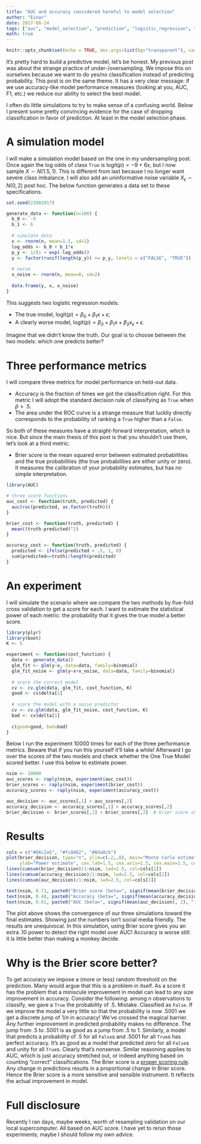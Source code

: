 ```yaml
---
title: "AUC and accuracy considered harmful to model selection"
author: "Einar"
date: 2017-08-24
tags: ["auc", "model_selection", "prediction", "logistic_regression", "simulation", "brier score"]
math: true
---
```


```r
knitr::opts_chunk$set(echo = TRUE, dev.args=list(bg="transparent"), cache=T)
```

It's pretty hard to build a predictive model, let's be honest. My previous post
was about the strange practice of under-/oversampling. We impose this on
ourselves because we want to do yes/no classification instead of predicting
probability. This post is on the same theme. It has a very clear message: if we
use accuracy-like model performance measures (looking at you, AUC, F1, etc.) we
reduce our ability to select the best model.

I often do little simulations to try to make sense of a confusing world. Below I
present some pretty convincing evidence for the case of dropping classification
in favor of prediction. At least in the model selection phase.

# A simulation model
I will make a simulation model based on the one in my undersampling post.
Once again the log odds of class `True` is $\textrm{logit}(p) = -9 +6x,$ but I 
now sample $X \sim N(1.5, 1)$. This is different from last because I no longer want 
severe class imbalance. I will also add an uninformative noise variable
$X_{\epsilon} \sim N(0, 2)$ post hoc. The below function generates a data set 
to these specifications.

```r
set.seed(23082017)

generate_data <- function(n=100) {
  b_0 <- -9
  b_1 <- 6
  
  # simulate data
  x <- rnorm(n, mean=1.5, sd=1)
  log_odds <- b_0 + b_1*x
  p_y <- 1/(1 + exp(-log_odds))
  y <- factor(runif(length(p_y)) <= p_y, levels = c("FALSE", "TRUE"))
  
  # noise
  x_noise <- rnorm(n, mean=0, sd=2)
  
  data.frame(y, x, x_noise)
}
```

This suggests two logistic regression models:

* The true model, $\textrm{logit}(p) = \beta_0 + \beta_1x + \epsilon;$
* A clearly worse model, $\textrm{logit}(p) = \beta_0 + \beta_1x + \beta_2x_{\epsilon} + \epsilon.$

Imagine that we didn't know the truth. Our goal is to choose between the two
models: which one predicts better?

# Three performance metrics
I will compare three metrics for model performance on held-out data. 

* Accuracy is
the fraction of times we got the classification right. For this metric I will adopt the 
standard decision rule of classifying as `True` when $\hat p > .5$. 
* The area under the ROC
curve is a strange measure that luckliy directly corresponds to the
probability of ranking a `True` higher than a `False`. 

So both of these measures
have a straight-forward interpretation, which is nice. But since the main
thesis of this post is that you shouldn't use them, let's look at a third
metric: 

* Brier score is the mean squared error between estimated 
probabilities and the true probabilities (the true probabilities are either
unity or zero). It measures the  calibration of your probability estimates, but
has no simple interpretation.

```r
library(AUC)

# three score functions
auc_cost <- function(truth, predicted) {
  auc(roc(predicted, as.factor(truth)))
}

brier_cost <- function(truth, predicted) {
  mean((truth-predicted)^2)
}

accuracy_cost <- function(truth, predicted) {
  predicted <- ifelse(predicted > .5, 1, 0)
  sum(predicted==truth)/length(predicted)
}
```

# An experiment
I will simulate the scenario where we compare the two methods by five-fold cross
validation to get a score for each. I want to estimate the statistical power of
each metric: the probability that it gives the true model a better score.
```r
library(plyr)
library(boot)
K <- 5

experiment <- function(cost_function) {
  data <- generate_data()
  glm_fit <- glm(y~x, data=data, family=binomial)
  glm_fit_noise <- glm(y~x+x_noise, data=data, family=binomial)
  
  # score the correct model
  cv <- cv.glm(data, glm_fit, cost_function, K)
  good <- cv$delta[1]
  
  # score the model with a noise predictor
  cv <- cv.glm(data, glm_fit_noise, cost_function, K)
  bad <- cv$delta[1]
  
  c(good=good, bad=bad)
}
```

Below I run the experiment 10000 times for each of the three performance
metrics. Beware that if you run this yourself it'll take a while! Afterward I 
go over the scores of the two models and check whether the 
One True Model scored better. I use this below to estimate power.
```r
nsim <- 10000
auc_scores <- raply(nsim, experiment(auc_cost))
brier_scores <- raply(nsim, experiment(brier_cost))
accuracy_scores <- raply(nsim, experiment(accuracy_cost))

auc_decision <- auc_scores[,1] > auc_scores[,2]
accuracy_decision <- accuracy_scores[,1] > accuracy_scores[,2]
brier_decision <- brier_scores[,1] < brier_scores[,2]  # brier score should be low
```

# Results
```r
cols = c("#66c2a5", "#fc8d62", "#8da0cb")
plot(brier_decision, type="n", ylim=c(.2,.8), main="Monte Carlo estimates of power", xlab="Simulation #",
     ylab="Power estimate", cex.lab=1.5, cex.axis=1.5, cex.main=1.5, cex.sub=1.2, bty="n")
lines(cumsum(brier_decision)/1:nsim, lwd=2.5, col=cols[1])
lines(cumsum(accuracy_decision)/1:nsim, lwd=2.5, col=cols[2])
lines(cumsum(auc_decision)/1:nsim, lwd=2.5, col=cols[3])

text(nsim, 0.71, paste0("Brier score (beta=", signif(mean(brier_decision), 2), ")"), col=cols[1], cex=1.2, pos=2)
text(nsim, 0.48, paste0("Accuracy (beta=", signif(mean(accuracy_decision), 2), ")"), col=cols[2], cex=1.2, pos=2)
text(nsim, 0.61, paste0("AUC (beta=", signif(mean(auc_decision), 2), ")"), col=cols[3], cex=1.2, pos=2)
```

The plot above shows the convergence of our three simulations toward the final 
estimates. Showing just the numbers isn't social media friendly. The
results are unequivocal. In this simulation, using Brier score gives you an 
extra .10 power to detect the right model over AUC! Accuracy is worse
still: it is little better than making a monkey decide.


# Why is the Brier score better?
To get accuracy we impose a (more or less) random threshold on the prediction. 
Many would argue that this is a problem in itself. As a score it has the problem
that a miniscule improvement in model can lead to any size improvement in 
accuracy. Consider the following: among $n$ observations to classify, we 
gave a `True` the probability of $.5$. Mistake. Classified as `False`. If we
improve the model a very little so that the probability is now $.5001$ we
get a discrete jump of $1/n$ in accuracy! We've crossed the magical barrier.
Any further improvement in predicted probability makes no difference. The jump
from $.5$ to $.5001$ is as good as a jump from $.5$ to $1$. 
Similarly, a model that predicts a probability of $.5$ for all `False`s and 
$.5001$ for all `True`s has perfect accuracy. It's as good as a model that 
predicted zero for all `False`s and unity for all `True`s. Clearly that's 
nonsense. Similar reasoning applies to AUC, which is just accuracy stretched 
out, or indeed anything based on counting "correct" classifications. The Brier 
score is a [proper scoring 
rule](https://en.wikipedia.org/wiki/Scoring_rule#ProperScoringRules). Any change
in predictions results in a proportional change in Brier score. Hence the Brier 
score is a more sensitive and sensible instrument. It reflects the actual 
improvement in model.

# Full disclosure
Recently I ran days, maybe weeks, worth of resampling validation 
on our local supercomputer. All based on AUC score. I have yet to rerun
those experiments; maybe I should follow my own advice.
